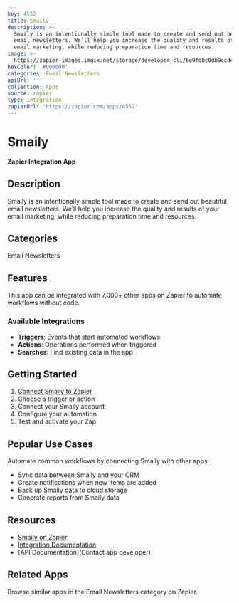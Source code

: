 ```yaml
---
key: 4552
title: Smaily
description: >-
  Smaily is an intentionally simple tool made to create and send out beautiful
  email newsletters. We’ll help you increase the quality and results of your
  email marketing, while reducing preparation time and resources.
image: >-
  https://zapier-images.imgix.net/storage/developer_cli/6e9fdbc0db9ccde2285916378579a3e6.png?auto=format%2Ccompress&ixlib=python-3.0.0&q=50
hexColor: '#000000'
categories: Email Newsletters
apiUrl: ''
collection: Apps
source: zapier
type: Integration
zapierUrl: 'https://zapier.com/apps/4552'
---
```

# Smaily

**Zapier Integration App**

## Description

Smaily is an intentionally simple tool made to create and send out beautiful email newsletters. We’ll help you increase the quality and results of your email marketing, while reducing preparation time and resources.

## Categories

Email Newsletters

## Features

This app can be integrated with 7,000+ other apps on Zapier to automate workflows without code.

### Available Integrations

- **Triggers**: Events that start automated workflows
- **Actions**: Operations performed when triggered
- **Searches**: Find existing data in the app

## Getting Started

1. [Connect Smaily to Zapier](https://zapier.com/apps/4552)
2. Choose a trigger or action
3. Connect your Smaily account
4. Configure your automation
5. Test and activate your Zap

## Popular Use Cases

Automate common workflows by connecting Smaily with other apps:

- Sync data between Smaily and your CRM
- Create notifications when new items are added
- Back up Smaily data to cloud storage
- Generate reports from Smaily data

## Resources

- [Smaily on Zapier](https://zapier.com/apps/4552)
- [Integration Documentation](https://zapier.com/apps/4552/integrations)
- [API Documentation](Contact app developer)

## Related Apps

Browse similar apps in the Email Newsletters category on Zapier.
